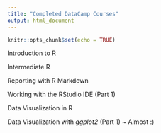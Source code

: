 ```yaml
---
title: "Completed DataCamp Courses"
output: html_document
---
```


```r
knitr::opts_chunk$set(echo = TRUE)
```

Introduction to R

Intermediate R

Reporting with R Markdown

Working with the RStudio IDE (Part 1)

Data Visualization in R 

Data Visualization with *ggplot2* (Part 1) ~ Almost :)